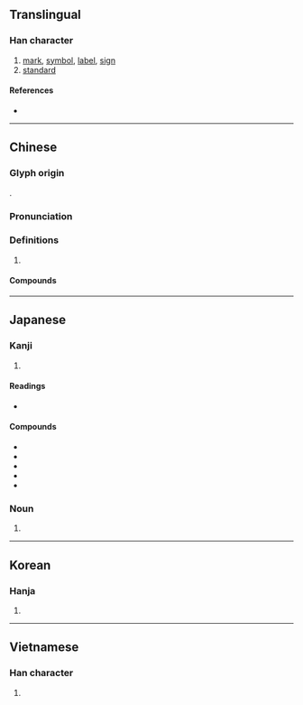 {{character info/new}}
{{also|标}}
==Translingual==

===Han character===
{{Han char|rn=75|rad=木|as=11|sn=15|four=41991|canj=DMWF|ids=⿰木票}}

# [[mark]], [[symbol]], [[label]], [[sign]]
# [[standard]]

====References====
* {{Han ref|kx=0550.120|dkj=15442|dj=0938.070|hdz=21277.010|uh=6A19|ud=27161|bh=BCD0|bd=48336}}

----

==Chinese==
{{zh-forms|s=标}}

===Glyph origin===
{{Han etym}}
{{Han compound|木|票|c1=s|c2=p|ls=psc}}.

===Pronunciation===
{{zh-pron
|m=biāo
|m-s=biao1
|c=biu1
|h=pfs=pêu/phêu
|mn=pio/piau/phiau
|mn_note=pio - vernacular, piau, phiau - literary
|mc=y
|oc=y
|ma=Zh-biao.ogg
|cat=n
}}

===Definitions===
{{zh-hanzi}}

# {{rfdef|lang=zh}}

====Compounds====
{{zh-der|標記|標牌|貼標機|標準}}

----

==Japanese==

===Kanji===
{{ja-kanji|grade=4|rs=木11}}

# {{defn|lang=ja|sort=木11}}

====Readings====
* {{ja-readings|goon=[[ひょう]] (hyō)|kanon=[[ひょう]] (hyō)|kun=[[こずえ]] (kozue), [[すえ]] (sue), [[しるし]] (shirushi)}}

====Compounds====
* {{ja-r|標識|ひょうしき}}
* {{ja-r|標準|ひょうじゅん}}
* {{ja-r|目標|もくひょう}}
* {{ja-r|道標|どうひょう}}
* {{ja-r|標語|ひょうご}}

===Noun===
{{ja-noun|しるし}}

# {{alternative form of|印|lang=ja|sort=しるし}}

----

==Korean==

===Hanja===
{{ko-hanja|hangeul=표|eumhun=|rv=pyo|mr=p'yo|y=phyo}}

# {{defn|lang=ko|sort=木11}}

----

==Vietnamese==

===Han character===
{{vi-hantu|[[bêu]], [[nêu]], [[tiêu]], [[têu]]|rs=木11}}

# {{defn|lang=vi|sort=木11}}
